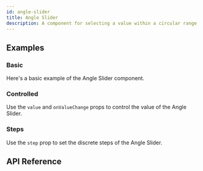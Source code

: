 ```yaml
---
id: angle-slider
title: Angle Slider
description: A component for selecting a value within a circular range.
---
```


<ComponentPreview id="AngleSlider" />

## Examples

### Basic

Here's a basic example of the Angle Slider component.

<Example id="basic" />

### Controlled

Use the `value` and `onValueChange` props to control the value of the Angle Slider.

<Example id="controlled" />

### Steps

Use the `step` prop to set the discrete steps of the Angle Slider.

<Example id="step" />

## API Reference

<ComponentTypes id="angle-slider" />
